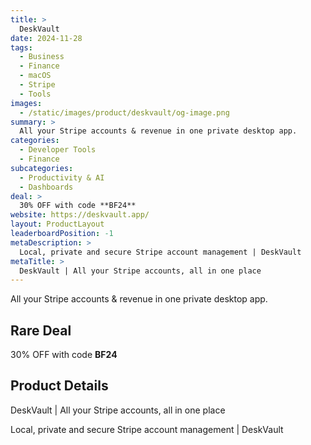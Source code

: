 ```yaml
---
title: >
  DeskVault
date: 2024-11-28
tags:
  - Business
  - Finance
  - macOS
  - Stripe
  - Tools
images:
  - /static/images/product/deskvault/og-image.png
summary: >
  All your Stripe accounts & revenue in one private desktop app.
categories:
  - Developer Tools
  - Finance
subcategories:
  - Productivity & AI
  - Dashboards
deal: >
  30% OFF with code **BF24**
website: https://deskvault.app/
layout: ProductLayout
leaderboardPosition: -1
metaDescription: >
  Local, private and secure Stripe account management | DeskVault
metaTitle: >
  DeskVault | All your Stripe accounts, all in one place
---
```

All your Stripe accounts & revenue in one private desktop app.

## Rare Deal

30% OFF with code **BF24**

## Product Details

DeskVault | All your Stripe accounts, all in one place

Local, private and secure Stripe account management | DeskVault
